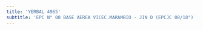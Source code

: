```yaml
---
title: 'YERBAL 4965'
subtitle: 'EPC N° 08 BASE AEREA VICEC.MARAMBIO - JIN D (EPCJC 08/18°) [S]'
---
```



